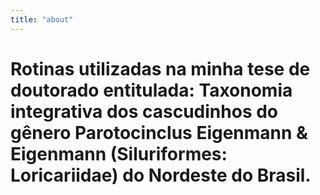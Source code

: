 ```yaml
---
title: "about"
---
```


# Rotinas utilizadas na minha tese de doutorado entitulada: Taxonomia integrativa dos cascudinhos do gênero Parotocinclus Eigenmann & Eigenmann (Siluriformes: Loricariidae) do Nordeste do Brasil.
